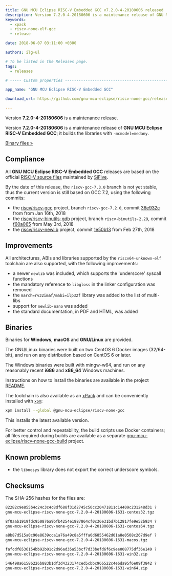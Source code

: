 ```yaml
---
title: GNU MCU Eclipse RISC-V Embedded GCC v7.2.0-4-20180606 released
description: Version 7.2.0-4-20180606 is a maintenance release of GNU MCU Eclipse RISC-V Embedded GCC.
keywords:
  - xpack
  - riscv-none-elf-gcc
  - release

date: 2018-06-07 03:11:00 +0300

authors: ilg-ul

# To be listed in the Releases page.
tags:
  - releases

# ----- Custom properties -----------------------------------------------------

app_name: "GNU MCU Eclipse RISC-V Embedded GCC"

download_url: https://github.com/gnu-mcu-eclipse/riscv-none-gcc/releases/tag/v7.2.0-4-20180606/

---
```


<head>
  <title>{frontMatter.title}</title>
  <meta property="og:title" content={frontMatter.title} />
</head>

Version **7.2.0-4-20180606** is a maintenance release.

<!-- truncate -->

Version **7.2.0-4-20180606** is a maintenance release of **GNU MCU Eclipse
RISC-V Embedded GCC**; it builds the libraries with `-mcmodel=medany`.

<!-- truncate -->

<p><a href={frontMatter.download_url}>Binary files »</a></p>

## Compliance

All **GNU MCU Eclipse RISC-V Embedded GCC** releases are based on the
official [RISC-V source files](https://github.com/riscv/riscv-gcc)
maintained by [SiFive](https://www.sifive.com).

By the date of this release, the `riscv-gcc-7.3.0` branch is not yet
stable, thus the current version is still based on GCC 7.2, using the
following commits:

- the [riscv/riscv-gcc](https://github.com/riscv/riscv-gcc) project,
branch `riscv-gcc-7.2.0`, commit
[36e932c](https://github.com/gnu-mcu-eclipse/riscv-none-gcc/commit/36e932c683490ddfa5225ad8d842b002a8a74ed4)
from from Jan 16th, 2018
- the [riscv/riscv-binutils-gdb](https://github.com/riscv/riscv-binutils-gdb)
project, branch `riscv-binutils-2.29`, commit
[f60a065](https://github.com/gnu-mcu-eclipse/riscv-binutils-gdb/commit/f60a065a25cc54169a34ed351931097a44703a5c)
from May 3rd, 2018
- the [riscv/riscv-newlib](https://github.com/riscv/riscv-newlib) project,
commit [1e50b13](https://github.com/gnu-mcu-eclipse/riscv-newlib/commit/1e50b130fe1514a96eb4dc12f4a661d14f5cf6d4)
from Feb 27th, 2018

## Improvements

All architectures, ABIs and libraries supported by the `riscv64-unknown-elf`
toolchain are also supported, with the following improvements:

* a newer `newlib` was included, which supports the 'underscore' syscall functions
* the mandatory reference to `libgloss` in the linker configuration was removed
* the `march=rv32imaf/mabi=ilp32f` library was added to the list of multi-libs
* support for `newlib-nano` was added
* the standard documentation, in PDF and HTML, was added

## Binaries

Binaries for **Windows**, **macOS** and **GNU/Linux** are provided.

The GNU/Linux binaries were built on two CentOS 6 Docker images (32/64-bit),
and run on any distribution based on CentOS 6 or later.

The Windows binaries were built with mingw-w64, and run on any reasonably
recent **i686** and **x86_64** Windows machines.

Instructions on how to install the binaries are available in the project [README](https://github.com/xpack-dev-tools/riscv-none-embed-gcc-xpack).

The toolchain is also available as an
[xPack](https://www.npmjs.com/package/@gnu-mcu-eclipse/riscv-none-gcc)
and can be conveniently installed with
[`xpm`](https://www.npmjs.com/package/xpm):

```sh
xpm install --global @gnu-mcu-eclipse/riscv-none-gcc
```

This installs the latest available version.

For better control and repeatability, the build scripts use Docker
containers; all files required during builds are available as a separate
[gnu-mcu-eclipse/riscv-none-gcc-build](https://github.com/gnu-mcu-eclipse/riscv-none-gcc-build)
project.

## Known problems

* the `libnosys` library does not export the correct underscore symbols.

## Checksums

The SHA-256 hashes for the files are:

```txt
82282c9e855b4c24c3c4c8df688f31d2745c50cc20471811c14409c231248d31 ?
gnu-mcu-eclipse-riscv-none-gcc-7.2.0-4-20180606-1631-centos32.tgz

8f0aab1919fdc950876a9bfb4254e1887864cf0c36e31bd7b12817fe9e52b934 ?
gnu-mcu-eclipse-riscv-none-gcc-7.2.0-4-20180606-1631-centos64.tgz

a8b87d515a0c90e8639cca1a76a49c8a5fffa0d6855462d01a8e0508c267d9ef ?
gnu-mcu-eclipse-riscv-none-gcc-7.2.0-4-20180606-1631-macos.tgz

fafcdf6536154bb92b01c2d96ad35a53bcf7d33befd6f6c9ee008775df36e149 ?
gnu-mcu-eclipse-riscv-none-gcc-7.2.0-4-20180606-1631-win32.zip

546498a61586226b883b1df3d4323174ced5cbbc966522c4e6da95f6e09f3842 ?
gnu-mcu-eclipse-riscv-none-gcc-7.2.0-4-20180606-1631-win64.zip
```
